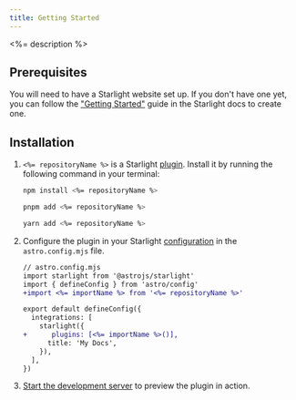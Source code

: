 ```yaml
---
title: Getting Started
---
```


<%= description %>

## Prerequisites

You will need to have a Starlight website set up.
If you don't have one yet, you can follow the ["Getting Started"](https://starlight.astro.build/getting-started) guide in the Starlight docs to create one.

## Installation


<Steps>

1. `<%= repositoryName %>` is a Starlight [plugin](https://starlight.astro.build/reference/plugins/). Install it by running the following command in your terminal:

   <Tabs syncKey="pkg">

   <TabItem label="npm">

   ```sh
   npm install <%= repositoryName %>
   ```

   </TabItem>

   <TabItem label="pnpm">

   ```sh
   pnpm add <%= repositoryName %>
   ```

   </TabItem>

   <TabItem label="Yarn">

   ```sh
   yarn add <%= repositoryName %>
   ```

   </TabItem>

   </Tabs>

2. Configure the plugin in your Starlight [configuration](https://starlight.astro.build/reference/configuration/#plugins) in the `astro.config.mjs` file.

   ```diff lang="js"
   // astro.config.mjs
   import starlight from '@astrojs/starlight'
   import { defineConfig } from 'astro/config'
   +import <%= importName %> from '<%= repositoryName %>'

   export default defineConfig({
     integrations: [
       starlight({
   +      plugins: [<%= importName %>()],
         title: 'My Docs',
       }),
     ],
   })
   ```

3. [Start the development server](https://starlight.astro.build/getting-started/#start-the-development-server) to preview the plugin in action.

</Steps>
